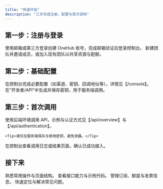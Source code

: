 ```yaml
---
title: "快速开始"
description: "三步完成注册、配置与首次调用"
---
```


## 第一步：注册与登录

<AccordionGroup>
  <Accordion icon="user" title="创建账号并登录">
    使用邮箱或第三方登录创建 OneHub 账号，完成邮箱验证后登录控制台。
  </Accordion>
  <Accordion icon="users" title="创建或加入团队（可选）">
    新建团队并邀请成员，或加入现有团队以共享资源与配额。
  </Accordion>
</AccordionGroup>

## 第二步：基础配置

<AccordionGroup>
  <Accordion icon="gauge" title="控制台快速设置">
    在控制台完成必要配置（如渠道、密钥、回调地址等）。详情见【/console】。
  </Accordion>
  <Accordion icon="key" title="创建 API 密钥">
    在“开发者/API”中生成并保存密钥，用于服务端调用。
  </Accordion>
</AccordionGroup>

## 第三步：首次调用

<AccordionGroup>
  <Accordion icon="terminal" title="调用示例">
    使用后端环境调用 API，示例与认证方式见【/api/overview】与【/api/authentication】。
    
    <Tip>请仅在服务端保存与使用密钥，避免泄露。</Tip>
  </Accordion>
  <Accordion icon="check" title="验证结果">
    在控制台查看调用日志或结果页面，确认已成功接入。
  </Accordion>
</AccordionGroup>

## 接下来

<CardGroup cols={2}>
  <Card title="控制台指南" icon="gauge" href="/console">
    熟悉常用操作与页面结构。
  </Card>
  <Card title="API 概览" icon="terminal" href="/api/overview">
    查看接口能力与示例代码。
  </Card>
  <Card title="账号与计费" icon="user" href="/account-billing">
    管理订阅、额度与发票信息。
  </Card>
  <Card title="常见问题" icon="circle-question" href="/faq">
    快速定位与解决常见问题。
  </Card>
</CardGroup>
